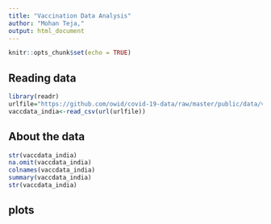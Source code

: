 ```yaml
---
title: "Vaccination Data Analysis"
author: "Mohan Teja,"
output: html_document
---
```


```r
knitr::opts_chunk$set(echo = TRUE)
```

## Reading data

```r
library(readr)
urlfile="https://github.com/owid/covid-19-data/raw/master/public/data/vaccinations/country_data/India.csv"
vaccdata_india<-read_csv(url(urlfile))
```

## About the data
```r
str(vaccdata_india)
na.omit(vaccdata_india)
colnames(vaccdata_india)
summary(vaccdata_india)
str(vaccdata_india)
```

## plots
```r

```

